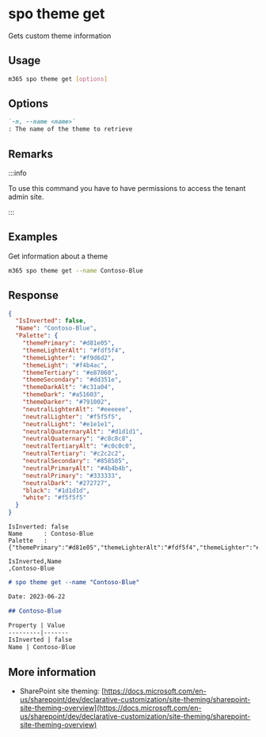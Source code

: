 
# spo theme get

Gets custom theme information

## Usage

```sh
m365 spo theme get [options]
```

## Options

```md definition-list
`-n, --name <name>`
: The name of the theme to retrieve
```

<Global />

## Remarks

:::info

To use this command you have to have permissions to access the tenant admin site.

:::

## Examples

Get information about a theme

```sh
m365 spo theme get --name Contoso-Blue
```

## Response

<Tabs>
  <TabItem value="JSON">

  ```json
  {
    "IsInverted": false,
    "Name": "Contoso-Blue",
    "Palette": {
      "themePrimary": "#d81e05",
      "themeLighterAlt": "#fdf5f4",
      "themeLighter": "#f9d6d2",
      "themeLight": "#f4b4ac",
      "themeTertiary": "#e87060",
      "themeSecondary": "#dd351e",
      "themeDarkAlt": "#c31a04",
      "themeDark": "#a51603",
      "themeDarker": "#791002",
      "neutralLighterAlt": "#eeeeee",
      "neutralLighter": "#f5f5f5",
      "neutralLight": "#e1e1e1",
      "neutralQuaternaryAlt": "#d1d1d1",
      "neutralQuaternary": "#c8c8c8",
      "neutralTertiaryAlt": "#c0c0c0",
      "neutralTertiary": "#c2c2c2",
      "neutralSecondary": "#858585",
      "neutralPrimaryAlt": "#4b4b4b",
      "neutralPrimary": "#333333",
      "neutralDark": "#272727",
      "black": "#1d1d1d",
      "white": "#f5f5f5"
    }
  }
  ```

  </TabItem>
  <TabItem value="Text">

  ```text
  IsInverted: false
  Name      : Contoso-Blue
  Palette   : {"themePrimary":"#d81e05","themeLighterAlt":"#fdf5f4","themeLighter":"#f9d6d2","themeLight":"#f4b4ac","themeTertiary":"#e87060","themeSecondary":"#dd351e","themeDarkAlt":"#c31a04","themeDark":"#a51603","themeDarker":"#791002","neutralLighterAlt":"#eeeeee","neutralLighter":"#f5f5f5","neutralLight":"#e1e1e1","neutralQuaternaryAlt":"#d1d1d1","neutralQuaternary":"#c8c8c8","neutralTertiaryAlt":"#c0c0c0","neutralTertiary":"#c2c2c2","neutralSecondary":"#858585","neutralPrimaryAlt":"#4b4b4b","neutralPrimary":"#333333","neutralDark":"#272727","black":"#1d1d1d","white":"#f5f5f5"}
  ```

  </TabItem>
  <TabItem value="CSV">

  ```csv
  IsInverted,Name
  ,Contoso-Blue
  ```

  </TabItem>
  <TabItem value="Markdown">

  ```md
  # spo theme get --name "Contoso-Blue"

  Date: 2023-06-22

  ## Contoso-Blue

  Property | Value
  ---------|-------
  IsInverted | false
  Name | Contoso-Blue
  ```

  </TabItem>
</Tabs>

## More information

- SharePoint site theming: [https://docs.microsoft.com/en-us/sharepoint/dev/declarative-customization/site-theming/sharepoint-site-theming-overview](https://docs.microsoft.com/en-us/sharepoint/dev/declarative-customization/site-theming/sharepoint-site-theming-overview)
